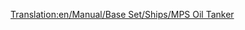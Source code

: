 [[Translation:en/Manual/Base Set/Ships/MPS Oil Tanker]]

{{nl/Manual/Base Set/Ships/Schepen|Naam=MPS olietanker
|Afbeelding=[[File:en/Manual/Base Set/Ships/Oiltanker ship.png|MPS olietanker]]
|Kosten=£30,465 ($60,930)
|Snelheid=24 km/h (15 mph) 	
|Onderhoudskosten=£2,296 ($4,592)
|Ontworpen=1928
|Levensduur=30
|Capaciteit=220,000 liter olie
|Omschrijving=De MPS olietanker is een zeer trage schip, maar heeft een grote opslagcapaciteit voor olietransport.
|Real-life=Fictief
}}